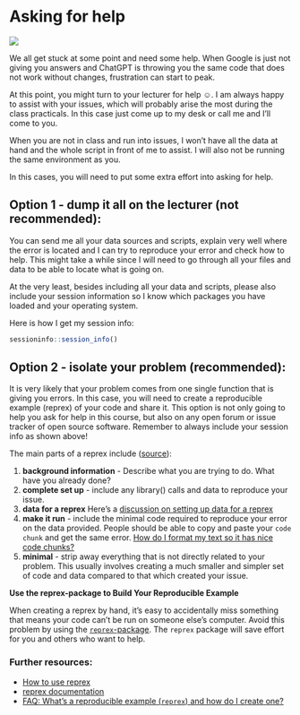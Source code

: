 # Asking for help {.unnumbered}

![](https://reprex.tidyverse.org/reference/figures/help-me-help-you.png){out-width=50% fig-align=center}

We all get stuck at some point and need some help.
When Google is just not giving you answers and ChatGPT is throwing you the same code that does not work without changes, frustration can start to peak.

At this point, you might turn to your lecturer for help ☺️.
I am always happy to assist with your issues, which will probably arise the most during the class practicals. 
In this case just come up to my desk or call me and I'll come to you.

When you are not in class and run into issues, I won't have all the data at hand and the whole script in front of me to assist. 
I will also not be running the same environment as you. 

In this cases, you will need to put some extra effort into asking for help. 

## Option 1 - dump it all on the lecturer (not recommended):

You can send me all your data sources and scripts, explain very well where the error is located and I can try to reproduce your error and check how to help. 
This might take a while since I will need to go through all your files and data to be able to locate what is going on. 

At the very least, besides including all your data and scripts, please also include your session information so I know which packages you have loaded and your operating system.

Here is how I get my session info:

```r
sessioninfo::session_info()
```


## Option 2 - isolate your problem (recommended):

It is very likely that your problem comes from one single function that is giving you errors. 
In this case, you will need to create a reproducible example (reprex) of your code and share it. 
This option is not only going to help you ask for help in this course, but also on any open forum or issue tracker of open source software. 
Remember to always include your session info as shown above!

The main parts of a reprex include ([source](https://forum.posit.co/t/faq-whats-a-reproducible-example-reprex-and-how-do-i-create-one/5219)):

1. **background information** - Describe what you are trying to do. What have you already done?
1. **complete set up** - include any library() calls and data to reproduce your issue.
1. **data for a reprex** Here's a [discussion on setting up data for a reprex](https://forum.posit.co/t/best-practices-how-to-prepare-your-own-data-for-use-in-a-reprex-if-you-can-t-or-don-t-know-how-to-reproduce-a-problem-with-a-built-in-dataset/5346)
1. **make it run** - include the minimal code required to reproduce your error on the data provided.
People should be able to copy and paste your `code chunk` and get the same error.
[How do I format my text so it has nice code chunks?](https://forum.posit.co/t/faq-how-to-make-your-code-look-nice-markdown-formatting/6246)
1. **minimal** - strip away everything that is not directly related to your problem. This usually involves creating a much smaller and simpler set of code and data compared to that which created your issue.

**Use the reprex-package to Build Your Reproducible Example**

When creating a reprex by hand, it’s easy to accidentally miss something that means your code can’t be run on someone else’s computer. Avoid this problem by using the [`reprex`-package](https://www.tidyverse.org/help/).
The `reprex` package will save effort for you and others who want to help.

### Further resources:

- [How to use reprex](https://reprex.tidyverse.org/articles/learn-reprex.html)
- [reprex documentation](https://reprex.tidyverse.org/index.html)
- [FAQ: What's a reproducible example (`reprex`) and how do I create one?](https://forum.posit.co/t/faq-whats-a-reproducible-example-reprex-and-how-do-i-create-one/5219)

